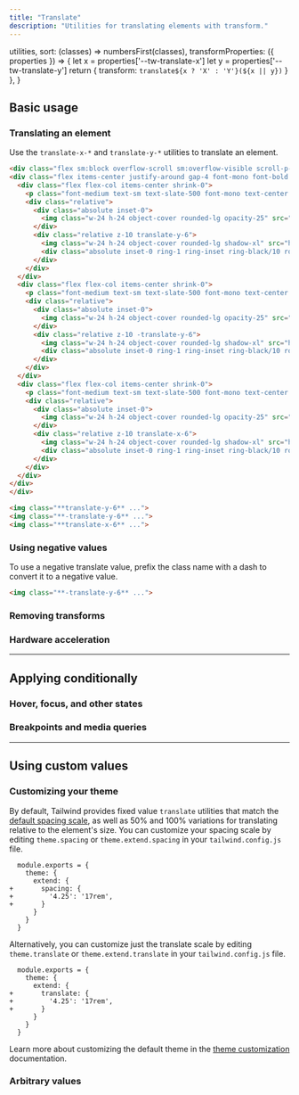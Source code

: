 ```yaml
---
title: "Translate"
description: "Utilities for translating elements with transform."
---
```



  utilities,
  sort: (classes) => numbersFirst(classes),
  transformProperties: ({ properties }) => {
    let x = properties['--tw-translate-x']
    let y = properties['--tw-translate-y']
    return {
      transform: `translate${x ? 'X' : 'Y'}(${x || y})`
    }
  },
}

## Basic usage

### Translating an element

Use the `translate-x-*` and `translate-y-*` utilities to translate an element.

```html {{ example: { p: 'none' } }}
<div class="flex sm:block overflow-scroll sm:overflow-visible scroll-p-8">
<div class="flex items-center justify-around gap-4 font-mono font-bold p-8 pb-12 shrink-0">
  <div class="flex flex-col items-center shrink-0">
    <p class="font-medium text-sm text-slate-500 font-mono text-center mb-9 dark:text-slate-400">translate-y-6</p>
    <div class="relative">
      <div class="absolute inset-0">
        <img class="w-24 h-24 object-cover rounded-lg opacity-25" src="https://images.unsplash.com/photo-1554629947-334ff61d85dc?ixid=MnwxMjA3fDB8MHxwaG90by1wYWdlfHx8fGVufDB8fHx8&ixlib=rb-1.2.1&auto=format&fit=crop&w=320&h=320&q=80" />
      </div>
      <div class="relative z-10 translate-y-6">
        <img class="w-24 h-24 object-cover rounded-lg shadow-xl" src="https://images.unsplash.com/photo-1554629947-334ff61d85dc?ixid=MnwxMjA3fDB8MHxwaG90by1wYWdlfHx8fGVufDB8fHx8&ixlib=rb-1.2.1&auto=format&fit=crop&w=320&h=320&q=80" />
        <div class="absolute inset-0 ring-1 ring-inset ring-black/10 rounded-lg"></div>
      </div>
    </div>
  </div>
  <div class="flex flex-col items-center shrink-0">
    <p class="font-medium text-sm text-slate-500 font-mono text-center mb-9 dark:text-slate-400">-translate-y-6</p>
    <div class="relative">
      <div class="absolute inset-0">
        <img class="w-24 h-24 object-cover rounded-lg opacity-25" src="https://images.unsplash.com/photo-1554629947-334ff61d85dc?ixid=MnwxMjA3fDB8MHxwaG90by1wYWdlfHx8fGVufDB8fHx8&ixlib=rb-1.2.1&auto=format&fit=crop&w=320&h=320&q=80" />
      </div>
      <div class="relative z-10 -translate-y-6">
        <img class="w-24 h-24 object-cover rounded-lg shadow-xl" src="https://images.unsplash.com/photo-1554629947-334ff61d85dc?ixid=MnwxMjA3fDB8MHxwaG90by1wYWdlfHx8fGVufDB8fHx8&ixlib=rb-1.2.1&auto=format&fit=crop&w=320&h=320&q=80" />
        <div class="absolute inset-0 ring-1 ring-inset ring-black/10 rounded-lg"></div>
      </div>
    </div>
  </div>
  <div class="flex flex-col items-center shrink-0">
    <p class="font-medium text-sm text-slate-500 font-mono text-center mb-9 dark:text-slate-400">translate-x-6</p>
    <div class="relative">
      <div class="absolute inset-0">
        <img class="w-24 h-24 object-cover rounded-lg opacity-25" src="https://images.unsplash.com/photo-1554629947-334ff61d85dc?ixid=MnwxMjA3fDB8MHxwaG90by1wYWdlfHx8fGVufDB8fHx8&ixlib=rb-1.2.1&auto=format&fit=crop&w=320&h=320&q=80" />
      </div>
      <div class="relative z-10 translate-x-6">
        <img class="w-24 h-24 object-cover rounded-lg shadow-xl" src="https://images.unsplash.com/photo-1554629947-334ff61d85dc?ixid=MnwxMjA3fDB8MHxwaG90by1wYWdlfHx8fGVufDB8fHx8&ixlib=rb-1.2.1&auto=format&fit=crop&w=320&h=320&q=80" />
        <div class="absolute inset-0 ring-1 ring-inset ring-black/10 rounded-lg"></div>
      </div>
    </div>
  </div>
</div>
</div>
```

```html
<img class="**translate-y-6** ...">
<img class="**-translate-y-6** ...">
<img class="**translate-x-6** ...">
```

### Using negative values

To use a negative translate value, prefix the class name with a dash to convert it to a negative value.

```html
<img class="**-translate-y-6** ...">
```

### Removing transforms

<RemovingTransforms defaultClass="scale-75 translate-x-4 skew-y-3" />

### Hardware acceleration

<HardwareAcceleration defaultClass="translate-y-6" />

---

## <Heading ignore>Applying conditionally</Heading>

### <Heading ignore>Hover, focus, and other states</Heading>

<HoverFocusAndOtherStates featuredClass="translate-y-12" />

### <Heading ignore>Breakpoints and media queries</Heading>

<BreakpointsAndMediaQueries featuredClass="translate-y-12" />

---

## Using custom values

### Customizing your theme

By default, Tailwind provides fixed value `translate` utilities that match the [default spacing scale](/docs/customizing-spacing), as well as 50% and 100% variations for translating relative to the element's size.  You can customize your spacing scale by editing `theme.spacing` or `theme.extend.spacing` in your `tailwind.config.js` file.

```diff-js {{ filename: 'tailwind.config.js' }}
  module.exports = {
    theme: {
      extend: {
+       spacing: {
+         '4.25': '17rem',
+       }
      }
    }
  }
```

Alternatively, you can customize just the translate scale by editing `theme.translate` or `theme.extend.translate` in your `tailwind.config.js` file.

```diff-js {{ filename: 'tailwind.config.js' }}
  module.exports = {
    theme: {
      extend: {
+       translate: {
+         '4.25': '17rem',
+       }
      }
    }
  }
```

Learn more about customizing the default theme in the [theme customization](/docs/theme#customizing-the-default-theme) documentation.

### Arbitrary values

<ArbitraryValues name="translate" featuredClass="translate-y-[17rem]" />
